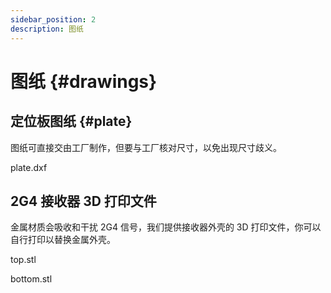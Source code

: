 ```yaml
---
sidebar_position: 2
description: 图纸
---
```



# 图纸 {#drawings}

## 定位板图纸 {#plate}

图纸可直接交由工厂制作，但要与工厂核对尺寸，以免出现尺寸歧义。

<CustomButton href="https://cdn.shopify.com/s/files/1/0444/8259/2928/files/elysium-plate.dxf">plate.dxf</CustomButton>

## 2G4 接收器 3D 打印文件

金属材质会吸收和干扰 2G4 信号，我们提供接收器外壳的 3D 打印文件，你可以自行打印以替换金属外壳。

<div style={{ display: 'flex', gap: '0.5px'}}>

<CustomButton href="https://cdn.shopify.com/s/files/1/0444/8259/2928/files/dongle_elysium_t.stl">top.stl</CustomButton>

<CustomButton href="https://cdn.shopify.com/s/files/1/0444/8259/2928/files/dongle_elysium-b.stl">bottom.stl</CustomButton>

</div>

